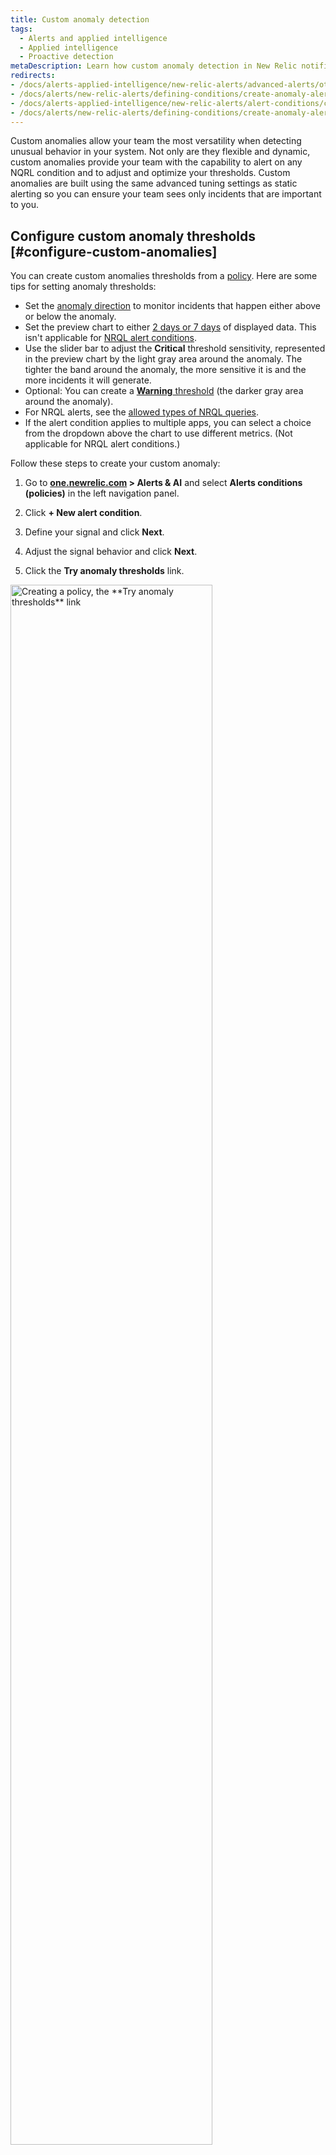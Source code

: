 ```yaml
---
title: Custom anomaly detection
tags:
  - Alerts and applied intelligence
  - Applied intelligence
  - Proactive detection
metaDescription: Learn how custom anomaly detection in New Relic notifies you of unusual app behavior. 
redirects: 
- /docs/alerts-applied-intelligence/new-relic-alerts/advanced-alerts/other-condition-types/create-anomaly-alert-conditions
- /docs/alerts/new-relic-alerts/defining-conditions/create-anomaly-alert-conditions
- /docs/alerts-applied-intelligence/new-relic-alerts/alert-conditions/create-anomaly-alert-conditions
- /docs/alerts/new-relic-alerts/defining-conditions/create-anomaly-alert-conditions
---
```








Custom anomalies allow your team the most versatility when detecting unusual behavior in your system. Not only are they flexible and dynamic, custom anomalies provide your team with the capability to alert on any NQRL condition and to adjust and optimize your thresholds. Custom anomalies are built using the same advanced tuning settings as static alerting so you can ensure your team sees only incidents that are important to you.

## Configure custom anomaly thresholds [#configure-custom-anomalies]

You can create custom anomalies thresholds from a [policy](/docs/alerts-applied-intelligence/new-relic-alerts/alert-policies/create-edit-or-find-alert-policy/). Here are some tips for setting anomaly thresholds:

* Set the [anomaly direction](#anomaly-direction) to monitor incidents that happen either above or below the anomaly.
* Set the preview chart to either [2 days or 7 days](#preview-chart) of displayed data. This isn't applicable for [NRQL alert conditions](/docs/alerts/new-relic-alerts/defining-conditions/create-alert-conditions-nrql-queries).
* Use the slider bar to adjust the  **Critical** threshold sensitivity, represented in the preview chart by the light gray area around the anomaly. The tighter the band around the anomaly, the more sensitive it is and the more incidents it will generate.
* Optional: You can create a [**Warning** threshold](/docs/alerts-applied-intelligence/new-relic-alerts/advanced-alerts/advanced-techniques/set-thresholds-alert-condition/#threshold-levels) (the darker gray area around the anomaly).
* For NRQL alerts, see the [allowed types of NRQL queries](/docs/alerts-applied-intelligence/new-relic-alerts/alert-conditions/create-nrql-alert-conditions/#threshold-types).
* If the alert condition applies to multiple apps, you can select a choice from the dropdown above the chart to use different metrics. (Not applicable for NRQL alert conditions.)


Follow these steps to create your custom anomaly:

1. Go to **[one.newrelic.com](https://one.newrelic.com/all-capabilities) > Alerts & AI** and select **Alerts conditions (policies)** in the left navigation panel.

2. Click **+ New alert condition**.

3. Define your signal and click **Next**.

4. Adjust the signal behavior and click **Next**.

5. Click the **Try anomaly thresholds** link.

<img
  width="80%;"
  title="Creating a policy, the **Try anomaly thresholds** link"
  alt="Creating a policy, the **Try anomaly thresholds** link"
  src={alertsTryAnomalyThresholds}
/>

6. After selecting 'anomaly' for threshold type, you'll need to set your threshold. This sets the criteria that you want to be notified on. 

  To do this you'll need to:

    * Set whether you want the condition to check for upper violations, lower violations, or both.
    * Set the behavior that will trigger an incident (for example: "deviating for more than five minutes") 
    * Adjust how sensitive the condition is to fluctuations in the data source by adjusting the sliding bar to more violations or fewer violations. This bar calculates how many standard deviations away from the prediction you want to be notified.

<img
  width="80%;"
  title="Set anomaly thresholds"
  alt="Set anomaly thresholds"
  src={alertsSetAnomalyThresholds}
/>


      When your data escapes the predicted "normal" behavior and meets the criteria you've chosen, you'll receive a notification.


7. Click **Next**.

8. Add the details of the alert condition and click **Save condition**.


## Faceted anomaly conditions [#anomaly-facets]

Once you've run a faceted NRQL query for an anomaly condition, you can scope your results to a single anomaly.

<img
  title="Faceted anomalies"
  alt="A screenshot depicting faceted anomalies"
  src={alertsFacetedAnomalies}
/>

The single time series shows the anomaly, threshold band, and one or more violation regions, if there are any.

<img
  title="Configured faceted anomalies"
  alt="A screenshot depicting a deeper dive into facted anomalies "
  src={alertsFacetedAnomaliesTwo}
/>

## Anomaly direction: select upper or lower ranges [#anomaly-direction]

You can choose whether you want the condition to look for behavior that goes above the predicted value ("upper") or that goes below the predicted value ("lower"), or that goes either above or below. You choose these with the prediction direction selector.

Example use cases for this:
* You might use the Upper setting for a data source like error rate, because you generally are only concerned if it goes up, and aren't concerned if it goes down.
* You might use the Lower setting for a data source like throughput, because sudden upward fluctuations are quite common, but a large sudden downswing would indicate a problem.

Here are examples of how large fluctuations in your data would be treated under the different anomaly direction settings. The red areas represent violations.

<img
  title="A screenshot of anomaly details in the New Relic UI"
  alt="A screenshot demonstrating how to select upper and lower ranges for anomalies"
  src={alertsAnomaliesSetUpperandLowerRanges}
/>

## Rules governing calculation of the predicted value [#anomaly-rules]

The algorithm for calculating the prediction is mathematically complex. Here are some of the major rules governing its predictive abilities:

* **Age of data** On initial creation, the prediction is calculated using between 1 to 4 weeks of data, depending on data availability and prediction type. After its creation, the algorithm takes into account ongoing data fluctuations over a long time period, although greater weight is given to more recent data. For data that has only existed for a short time, the predicted value will likely fluctuate a good deal and not be very accurate. This is because there isn't enough data to determine its usual values and behavior. The more history the data has, the more accurate the prediction and thresholds will become.
* **Consistency of data** For metric values that remain in a consistent range or that trend slowly and steadily, their more predictable behavior means that their thresholds will become tighter around the prediction. Data that is more varied and unpredictable will have looser (wider) thresholds.
* **Regular fluctuations** For shorter-than-one-week cyclical fluctuations (such as weekly Wednesday 1pm deployments or nightly reports), the prediction algorithm looks for these cyclical fluctuations and attempts to adjust to them.

## Preview chart: select 2 or 7 days [#preview-chart]

When setting thresholds, the preview chart has an option for displaying **Since 2 days ago** or **Since 7 days ago**. These selections are **not** the time period used to compute anomaly; they are only the time range used for a preview display. For more about the time range used to calculate the anomaly. Not applicable for [NRQL alert conditions](/docs/alerts/new-relic-alerts/defining-conditions/create-alert-conditions-nrql-queries).
